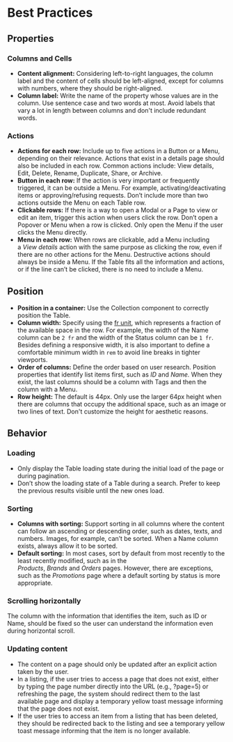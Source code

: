 # Best Practices

## Properties

### Columns and Cells

- **Content alignment:** Considering left-to-right languages, the column label and the content of cells should be left-aligned, except for columns with numbers, where they should be right-aligned.
- **Column label:** Write the name of the property whose values are in the column. Use sentence case and two words at most. Avoid labels that vary a lot in length between columns and don't include redundant words.

### Actions

- **Actions for each row:** Include up to five actions in a Button or a Menu, depending on their relevance. Actions that exist in a details page should also be included in each row. Common actions include: View details, Edit, Delete, Rename, Duplicate, Share, or Archive.
- **Button in each row:** If the action is very important or frequently triggered, it can be outside a Menu. For example, activating/deactivating items or approving/refusing requests. Don’t include more than two actions outside the Menu on each Table row.
- **Clickable rows:** If there is a way to open a Modal or a Page to view or edit an item, trigger this action when users click the row. Don’t open a Popover or Menu when a row is clicked. Only open the Menu if the user clicks the Menu directly.
- **Menu in each row:** When rows are clickable, add a Menu including a *View details* action with the same purpose as clicking the row, even if there are no other actions for the Menu. Destructive actions should always be inside a Menu. If the Table fits all the information and actions, or if the line can’t be clicked, there is no need to include a Menu.

## Position

- **Position in a container:** Use the Collection component to correctly position the Table.
- **Column width:** Specify using the [fr unit](https://css-tricks.com/introduction-fr-css-unit/), which represents a fraction of the available space in the row. For example, the width of the Name column can be `2 fr` and the width of the Status column can be `1 fr`. Besides defining a responsive width, it is also important to define a comfortable minimum width in `rem` to avoid line breaks in tighter viewports.
- **Order of columns:** Define the order based on user research. Position properties that identify list items first, such as *ID* and *Name.* When they exist, the last columns should be a column with Tags and then the column with a Menu.
- **Row height:** The default is 44px. Only use the larger 64px height when there are columns that occupy the additional space, such as an image or two lines of text. Don't customize the height for aesthetic reasons.

## Behavior

### Loading

- Only display the Table loading state during the initial load of the page or during pagination.
- Don’t show the loading state of a Table during a search. Prefer to keep the previous results visible until the new ones load.

### Sorting

- **Columns with sorting:** Support sorting in all columns where the content can follow an ascending or descending order, such as dates, texts, and numbers. Images, for example, can’t be sorted. When a Name column exists, always allow it to be sorted.
- **Default sorting:** In most cases, sort by default from most recently to the least recently modified, such as in the *Products*, *Brands* and *Orders* pages. However, there are exceptions, such as the *Promotions* page where a default sorting by status is more appropriate.

### Scrolling horizontally

The column with the information that identifies the item, such as ID or Name, should be fixed so the user can understand the information even during horizontal scroll.

### Updating content

- The content on a page should only be updated after an explicit action taken by the user.
- In a listing, if the user tries to access a page that does not exist, either by typing the page number directly into the URL (e.g., ?page=5) or refreshing the page, the system should redirect them to the last available page and display a temporary yellow toast message informing that the page does not exist.
- If the user tries to access an item from a listing that has been deleted, they should be redirected back to the listing and see a temporary yellow toast message informing that the item is no longer available.
